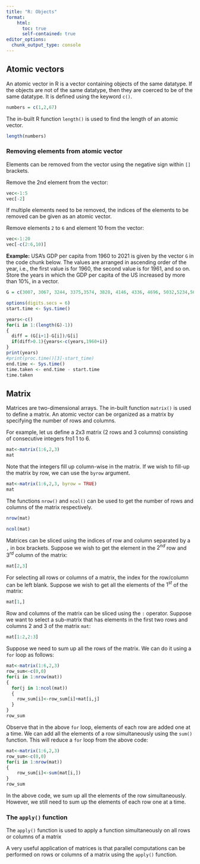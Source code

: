 ```yaml
---
title: "R: Objects"
format:
    html:
      toc: true
      self-contained: true
editor_options: 
  chunk_output_type: console
---
```

  
## Atomic vectors
  
An atomic vector in R is a vector containing objects of the same datatype. If the objects are not of the same datatype, then they are coerced to be of the same datatype. It is defined using the keyword `c()`.

```r
numbers = c(1,2,67)
```

The in-built R function `length()` is used to find the length of an atomic vector.

```r
length(numbers)
```

### Removing elements from atomic vector

Elements can be removed from the vector using the negative sign within `[]` brackets.

Remove the 2nd element from the vector:

```r
vec<-1:5
vec[-2]
```

If multiple elements need to be removed, the indices of the elements to be removed can be given as an atomic vector.

Remove elements `2` to `6` and element 10 from the vector:
```r
vec<-1:20
vec[-c(2:6,10)]
```

**Example:** USA’s GDP per capita from 1960 to 2021 is given by the vector `G` in the code chunk below. The values are arranged in ascending order of the year, i.e., the first value is for 1960, the second value is for 1961, and so on. Store the years in which the GDP per capita of the US increased by more than 10%, in a vector.

```r
G = c(3007, 3067, 3244, 3375,3574, 3828, 4146, 4336, 4696, 5032,5234,5609,6094,6726,7226,7801,8592,9453,10565,11674,12575,13976,14434,15544,17121,18237,19071,20039,21417,22857,23889,24342,25419,26387,27695,28691,29968,31459,32854,34515,36330,37134,37998,39490,41725,44123,46302,48050,48570,47195,48651,50066,51784,53291,55124,56763,57867,59915,62805,65095,63028,69288)
```

```r
options(digits.secs = 6)
start.time <- Sys.time()

years<-c()
for(i in 1:(length(G)-1))
{
  diff = (G[i+1]-G[i])/G[i]
  if(diff>0.1){years<-c(years,1960+i)}
}
print(years)
#print(proc.time()[3]-start_time)
end.time <- Sys.time()
time.taken <- end.time - start.time
time.taken
```

## Matrix

Matrices are two-dimensional arrays. The in-built function `matrix()` is used to define a matrix. An atomic vector can be organized as a matrix by specifying the number of rows and columns.

For example, let us define a 2x3 matrix (2 rows and 3 columns) consisting of consecutive integers fro1 1 to 6.

```r
mat<-matrix(1:6,2,3)
mat
```

Note that the integers fill up column-wise in the matrix. If we wish to fill-up the matrix by row, we can use the `byrow` argument.

```r
mat<-matrix(1:6,2,3, byrow = TRUE)
mat
```

The functions `nrow()` and `ncol()` can be used to get the number of rows and columns of the matrix respectively.

```r
nrow(mat)
```

```r
ncol(mat)
```

Matrices can be sliced using the indices of row and column separated by a `,` in box brackets. Suppose we wish to get the element in the $2^{nd}$ row and $3^{rd}$ column of the matrix:

```r
mat[2,3]
```

For selecting all rows or columns of a matrix, the index for the row/column can be left blank. Suppose we wish to get all the elements of the $1^{st}$ of the matrix:

```r
mat[1,]
```

Row and columns of the matrix can be sliced using the `:` operator. Suppose we want to select a sub-matrix that has elements in the first two rows and columns 2 and 3 of the matrix `mat`:

```r
mat[1:2,2:3]
```

Suppose we need to sum up all the rows of the matrix. We can do it using a `for` loop as follows:

```r
mat<-matrix(1:6,2,3)
row_sum<-c(0,0)
for(i in 1:nrow(mat))
{
  for(j in 1:ncol(mat))
  {
    row_sum[i]<-row_sum[i]+mat[i,j]
  }
}
row_sum
```

Observe that in the above `for` loop, elements of each row are added one at a time. We can add all the elements of a row simultaneously using the `sum()` function. This will reduce a `for` loop from the above code:

```r
mat<-matrix(1:6,2,3)
row_sum<-c(0,0)
for(i in 1:nrow(mat))
{
    row_sum[i]<-sum(mat[i,])
}
row_sum
```


In the above code, we sum up all the elements of the row simultaneously. However, we still need to sum up the elements of each row one at a time.

### The `apply()` function

The `apply()` function is used to apply a function simultaneously on all rows or columns of a matrix

A very useful application of matrices is that parallel computations can be performed on rows or columns of a matrix using the `apply()` function.

